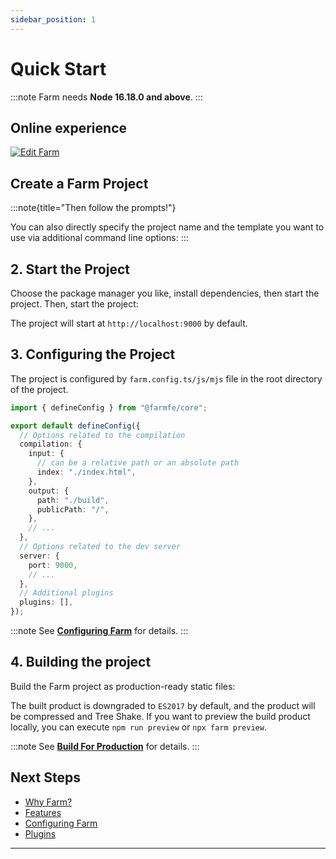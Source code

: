```yaml
---
sidebar_position: 1
---
```



# Quick Start

:::note
Farm needs **Node 16.18.0 and above**.
:::

## Online experience

[![Edit Farm](https://codesandbox.io/static/img/play-codesandbox.svg)](https://codesandbox.io/p/github/ErKeLost/react/main)

## Create a Farm Project

<PackageManagerTabs command="pnpm create farm@latest" />

:::note{title="Then follow the prompts!"}

You can also directly specify the project name and the template you want to use via additional command line options:
:::

<PackageManagerTabs command="pnpm create farm farm-app --template react" />


## 2. Start the Project

Choose the package manager you like, install dependencies, then start the project.
Then, start the project:

<PackageManagerTabs command="cd farm-app && pnpm install && pnpm start" />

The project will start at `http://localhost:9000` by default.

## 3. Configuring the Project

The project is configured by `farm.config.ts/js/mjs` file in the root directory of the project.

```ts title="farm.config.ts" 
import { defineConfig } from "@farmfe/core";

export default defineConfig({
  // Options related to the compilation
  compilation: {
    input: {
      // can be a relative path or an absolute path
      index: "./index.html",
    },
    output: {
      path: "./build",
      publicPath: "/",
    },
    // ...
  },
  // Options related to the dev server
  server: {
    port: 9000,
    // ...
  },
  // Additional plugins
  plugins: [],
});
```

:::note
See **[Configuring Farm](/docs/config/configuring-farm)** for details.
:::

## 4. Building the project

Build the Farm project as production-ready static files:

<PackageManagerTabs command="npm run build" />

The built product is downgraded to `ES2017` by default, and the product will be compressed and Tree Shake. If you want to preview the build product locally, you can execute `npm run preview` or `npx farm preview`.

:::note
See **[Build For Production](/docs/tutorials/build)** for details.
:::

## Next Steps

- [Why Farm?](/docs/why-farm)
- [Features](/docs/features/html)
- [Configuring Farm](/docs/config/configuring-farm)
- [Plugins](/docs/plugins/official-plugins/overview)
---
